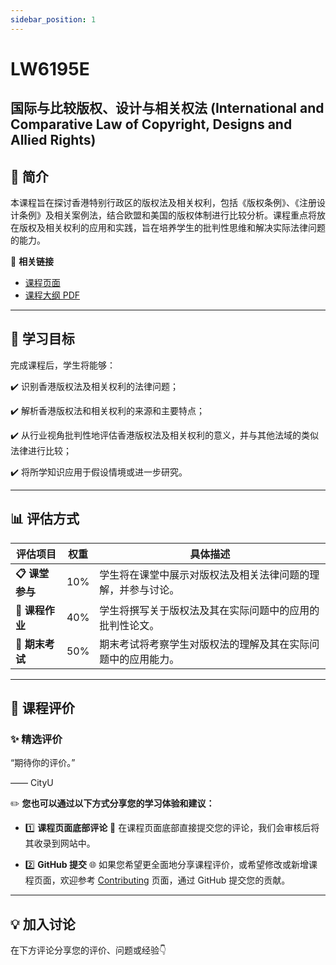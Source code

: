 ```yaml
---
sidebar_position: 1
---
```


# LW6195E
## 国际与比较版权、设计与相关权法 (International and Comparative Law of Copyright, Designs and Allied Rights)

## **📘 简介**
本课程旨在探讨香港特别行政区的版权法及相关权利，包括《版权条例》、《注册设计条例》及相关案例法，结合欧盟和美国的版权体制进行比较分析。课程重点将放在版权及相关权利的应用和实践，旨在培养学生的批判性思维和解决实际法律问题的能力。

🔗 **相关链接**
- [课程页面](https://www.cityu.edu.hk/catalogue/pg/202425/course/LW6195E.htm)
- [课程大纲 PDF](https://www.cityu.edu.hk/catalogue/pg/202425/course/LW6195E.pdf)

---

## **🎯 学习目标**

完成课程后，学生将能够：

✔️ 识别香港版权法及相关权利的法律问题；

✔️ 解析香港版权法和相关权利的来源和主要特点；

✔️ 从行业视角批判性地评估香港版权法及相关权利的意义，并与其他法域的类似法律进行比较；

✔️ 将所学知识应用于假设情境或进一步研究。

---

## **📊 评估方式**

| **评估项目**          | **权重** | **具体描述**                                                                                       |
|----------------------|---------|---------------------------------------------------------------------------------------------------|
| **📋 课堂参与**       | 10%     | 学生将在课堂中展示对版权法及相关法律问题的理解，并参与讨论。                                     |
| **📂 课程作业**       | 40%     | 学生将撰写关于版权法及其在实际问题中的应用的批判性论文。                                          |
| **📂 期末考试**       | 50%     | 期末考试将考察学生对版权法的理解及其在实际问题中的应用能力。                                      |

---

## **💬 课程评价**

### ✨ **精选评价**
<div className={commentStyles.commentBox}>
    <p className={commentStyles.commentText}>
        “期待你的评价。”
    </p>
    <p className={commentStyles.commentAuthor}>—— CityU</p>
</div>

✏️ **您也可以通过以下方式分享您的学习体验和建议：**

- 1️⃣ **课程页面底部评论**
💬 在课程页面底部直接提交您的评论，我们会审核后将其收录到网站中。

- 2️⃣ **GitHub 提交**
🌐 如果您希望更全面地分享课程评价，或希望修改或新增课程页面，欢迎参考 [Contributing](/contributing) 页面，通过 GitHub 提交您的贡献。

---

## **💡 加入讨论**

在下方评论分享您的评价、问题或经验👇
<Utterances />